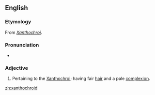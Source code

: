 ==English==

===Etymology===
From ''[[Xanthochroi]]''.

===Pronunciation===
* {{IPA|/zænˈθəʊkɹɔɪd/}}

===Adjective===
{{en-adj}}

# {{anthropology}} Pertaining to the [[Xanthochroi]]; having fair [[hair]] and a pale [[complexion]].

[[zh:xanthochroid]]